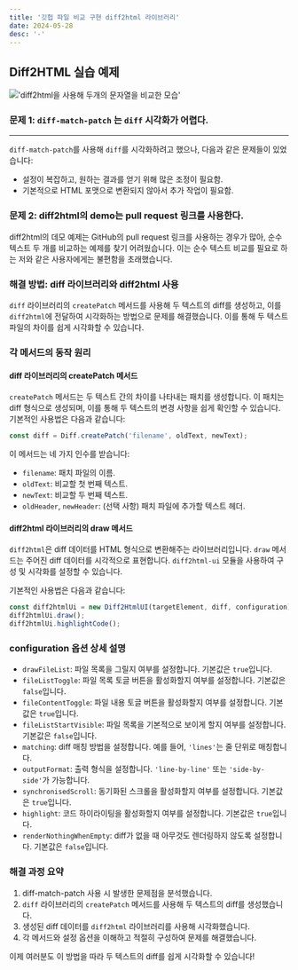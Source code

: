 ```yaml
---
title: '깃헙 파일 비교 구현 diff2html 라이브러리'
date: 2024-05-28
desc: '-'
---
```



## Diff2HTML 실습 예제

!['diff2html을 사용해 두개의 문자열을 비교한 모습'](/posts/etc/diff2html/diff2html-rendered.webp)

### 문제 1: `diff-match-patch` 는 `diff` 시각화가 어렵다.
---

`diff-match-patch`를 사용해 `diff`를 시각화하려고 했으나, 다음과 같은 문제들이 있었습니다:

- 설정이 복잡하고, 원하는 결과를 얻기 위해 많은 조정이 필요함.
- 기본적으로 HTML 포맷으로 변환되지 않아서 추가 작업이 필요함.


### 문제 2: diff2html의 demo는 pull request 링크를 사용한다.

diff2html의 데모 예제는 GitHub의 pull request 링크를 사용하는 경우가 많아, 순수 텍스트 두 개를 비교하는 예제를 찾기 어려웠습니다. 이는 순수 텍스트 비교를 필요로 하는 저와 같은 사용자에게는 불편함을 초래했습니다.

### 해결 방법: diff 라이브러리와 diff2html 사용

`diff` 라이브러리의 `createPatch` 메서드를 사용해 두 텍스트의 diff를 생성하고, 이를 `diff2html`에 전달하여 시각화하는 방법으로 문제를 해결했습니다. 이를 통해 두 텍스트 파일의 차이를 쉽게 시각화할 수 있습니다.

### 각 메서드의 동작 원리

#### diff 라이브러리의 createPatch 메서드

`createPatch` 메서드는 두 텍스트 간의 차이를 나타내는 패치를 생성합니다. 이 패치는 diff 형식으로 생성되며, 이를 통해 두 텍스트의 변경 사항을 쉽게 확인할 수 있습니다. 기본적인 사용법은 다음과 같습니다:

```javascript
const diff = Diff.createPatch('filename', oldText, newText);
```

이 메서드는 네 가지 인수를 받습니다:

- `filename`: 패치 파일의 이름.
- `oldText`: 비교할 첫 번째 텍스트.
- `newText`: 비교할 두 번째 텍스트.
- `oldHeader`, `newHeader`: (선택 사항) 패치 파일에 추가할 텍스트 헤더.

#### diff2html 라이브러리의 draw 메서드

`diff2html`은 diff 데이터를 HTML 형식으로 변환해주는 라이브러리입니다. `draw` 메서드는 주어진 diff 데이터를 시각적으로 표현합니다. `diff2html-ui` 모듈을 사용하여 구성 및 시각화를 설정할 수 있습니다.

기본적인 사용법은 다음과 같습니다:

```javascript
const diff2htmlUi = new Diff2HtmlUI(targetElement, diff, configuration);
diff2htmlUi.draw();
diff2htmlUi.highlightCode();
```

### configuration 옵션 상세 설명

- `drawFileList`: 파일 목록을 그릴지 여부를 설정합니다. 기본값은 `true`입니다.
- `fileListToggle`: 파일 목록 토글 버튼을 활성화할지 여부를 설정합니다. 기본값은 `false`입니다.
- `fileContentToggle`: 파일 내용 토글 버튼을 활성화할지 여부를 설정합니다. 기본값은 `true`입니다.
- `fileListStartVisible`: 파일 목록을 기본적으로 보이게 할지 여부를 설정합니다. 기본값은 `false`입니다.
- `matching`: diff 매칭 방법을 설정합니다. 예를 들어, `'lines'`는 줄 단위로 매칭합니다.
- `outputFormat`: 출력 형식을 설정합니다. `'line-by-line'` 또는 `'side-by-side'`가 가능합니다.
- `synchronisedScroll`: 동기화된 스크롤을 활성화할지 여부를 설정합니다. 기본값은 `true`입니다.
- `highlight`: 코드 하이라이팅을 활성화할지 여부를 설정합니다. 기본값은 `true`입니다.
- `renderNothingWhenEmpty`: diff가 없을 때 아무것도 렌더링하지 않도록 설정합니다. 기본값은 `false`입니다.

### 해결 과정 요약

1. diff-match-patch 사용 시 발생한 문제점을 분석했습니다.
2. `diff` 라이브러리의 `createPatch` 메서드를 사용해 두 텍스트의 diff를 생성했습니다.
3. 생성된 diff 데이터를 `diff2html` 라이브러리를 사용해 시각화했습니다.
4. 각 메서드와 설정 옵션을 이해하고 적절히 구성하여 문제를 해결했습니다.

이제 여러분도 이 방법을 따라 두 텍스트의 diff를 쉽게 시각화할 수 있습니다!
